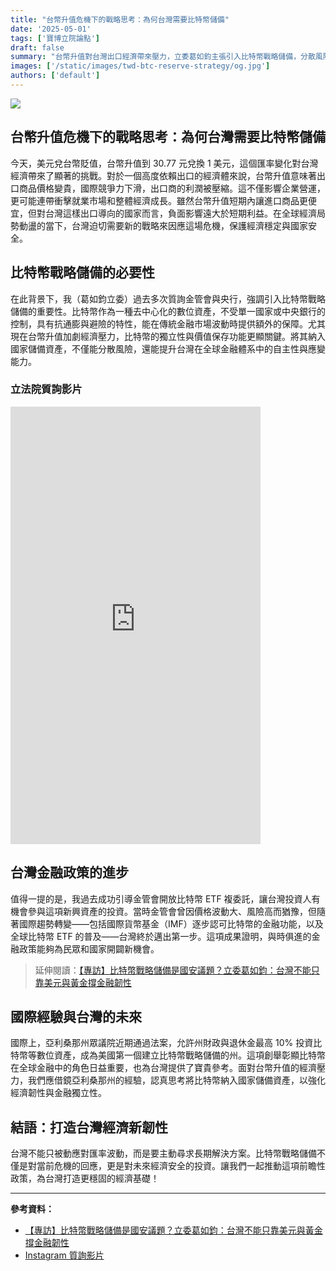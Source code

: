```yaml
---
title: "台幣升值危機下的戰略思考：為何台灣需要比特幣儲備"
date: '2025-05-01'
tags: ['寶博立院論點']
draft: false
summary: "台幣升值對台灣出口經濟帶來壓力，立委葛如鈞主張引入比特幣戰略儲備，分散風險、提升金融韌性，並借鏡國際經驗，為台灣打造更穩固的經濟基礎。"
images: ['/static/images/twd-btc-reserve-strategy/og.jpg']
authors: ['default']
---
```


![](/static/images/twd-btc-reserve-strategy/og.jpg)

台幣升值危機下的戰略思考：為何台灣需要比特幣儲備
---

今天，美元兌台幣貶值，台幣升值到 30.77 元兌換 1 美元，這個匯率變化對台灣經濟帶來了顯著的挑戰。對於一個高度依賴出口的經濟體來說，台幣升值意味著出口商品價格變貴，國際競爭力下滑，出口商的利潤被壓縮。這不僅影響企業營運，更可能連帶衝擊就業市場和整體經濟成長。雖然台幣升值短期內讓進口商品更便宜，但對台灣這樣出口導向的國家而言，負面影響遠大於短期利益。在全球經濟局勢動盪的當下，台灣迫切需要新的戰略來因應這場危機，保護經濟穩定與國家安全。

## 比特幣戰略儲備的必要性

在此背景下，我（葛如鈞立委）過去多次質詢金管會與央行，強調引入比特幣戰略儲備的重要性。比特幣作為一種去中心化的數位資產，不受單一國家或中央銀行的控制，具有抗通膨與避險的特性，能在傳統金融市場波動時提供額外的保障。尤其現在台幣升值加劇經濟壓力，比特幣的獨立性與價值保存功能更顯關鍵。將其納入國家儲備資產，不僅能分散風險，還能提升台灣在全球金融體系中的自主性與應變能力。

### 立法院質詢影片

<iframe
  src="https://www.instagram.com/reel/DGuKSnuPQuN/embed"
  width="400"
  height="700"
  frameborder="0"
  allowfullscreen
  allow="autoplay; clipboard-write; encrypted-media; picture-in-picture; web-share"
  style="max-width:100%;"
></iframe>

## 台灣金融政策的進步

值得一提的是，我過去成功引導金管會開放比特幣 ETF 複委託，讓台灣投資人有機會參與這項新興資產的投資。當時金管會曾因價格波動大、風險高而猶豫，但隨著國際趨勢轉變——包括國際貨幣基金（IMF）逐步認可比特幣的金融功能，以及全球比特幣 ETF 的普及——台灣終於邁出第一步。這項成果證明，與時俱進的金融政策能夠為民眾和國家開闢新機會。

> 延伸閱讀：[【專訪】比特幣戰略儲備是國安議題？立委葛如鈞：台灣不能只靠美元與黃金撐金融韌性](https://ynews.page.link/FfD9n)

## 國際經驗與台灣的未來

國際上，亞利桑那州眾議院近期通過法案，允許州財政與退休金最高 10% 投資比特幣等數位資產，成為美國第一個建立比特幣戰略儲備的州。這項創舉彰顯比特幣在全球金融中的角色日益重要，也為台灣提供了寶貴參考。面對台幣升值的經濟壓力，我們應借鏡亞利桑那州的經驗，認真思考將比特幣納入國家儲備資產，以強化經濟韌性與金融獨立性。

## 結語：打造台灣經濟新韌性

台灣不能只被動應對匯率波動，而是要主動尋求長期解決方案。比特幣戰略儲備不僅是對當前危機的回應，更是對未來經濟安全的投資。讓我們一起推動這項前瞻性政策，為台灣打造更穩固的經濟基礎！

---

**參考資料：**  
- [【專訪】比特幣戰略儲備是國安議題？立委葛如鈞：台灣不能只靠美元與黃金撐金融韌性](https://ynews.page.link/FfD9n)
- [Instagram 質詢影片](https://www.instagram.com/reel/DGuKSnuPQuN/) 